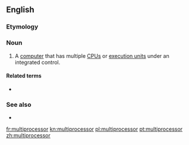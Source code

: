 ==English==

===Etymology===
{{prefix|en|multi|processor}}

===Noun===
{{en-noun}}

# {{lb|en|computer hardware}} A [[computer]] that has multiple [[CPU]]s or [[execution unit]]s under an integrated control.

====Related terms====
* {{l|en|multiprocessing}}

===See also===
* {{l|en|parallel processing}}

[[fr:multiprocessor]]
[[kn:multiprocessor]]
[[pl:multiprocessor]]
[[pt:multiprocessor]]
[[zh:multiprocessor]]